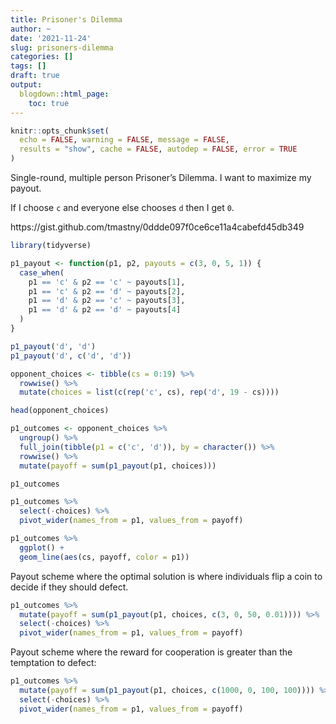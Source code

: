 ```yaml
---
title: Prisoner's Dilemma
author: ~
date: '2021-11-24'
slug: prisoners-dilemma
categories: []
tags: []
draft: true
output:
  blogdown::html_page:
    toc: true
---
```


```r
knitr::opts_chunk$set(
  echo = FALSE, warning = FALSE, message = FALSE,
  results = "show", cache = FALSE, autodep = FALSE, error = TRUE
)
```


Single-round, multiple person Prisoner's Dilemma. 
I want to maximize my payout. 


If I choose `c` and everyone else chooses `d` then I get `0`.

https://gist.github.com/tmastny/0ddde097f0ce6ce11a4cabefd45db349

```r
library(tidyverse)
```


```r
p1_payout <- function(p1, p2, payouts = c(3, 0, 5, 1)) {
  case_when(
    p1 == 'c' & p2 == 'c' ~ payouts[1],
    p1 == 'c' & p2 == 'd' ~ payouts[2],
    p1 == 'd' & p2 == 'c' ~ payouts[3],
    p1 == 'd' & p2 == 'd' ~ payouts[4]
  )
}
```


```r
p1_payout('d', 'd')
p1_payout('d', c('d', 'd'))
```

```r
opponent_choices <- tibble(cs = 0:19) %>%
  rowwise() %>%
  mutate(choices = list(c(rep('c', cs), rep('d', 19 - cs))))

head(opponent_choices)
```

```r
p1_outcomes <- opponent_choices %>%
  ungroup() %>%
  full_join(tibble(p1 = c('c', 'd')), by = character()) %>%
  rowwise() %>%
  mutate(payoff = sum(p1_payout(p1, choices)))

p1_outcomes
```

```r
p1_outcomes %>%
  select(-choices) %>%
  pivot_wider(names_from = p1, values_from = payoff)
```


```r
p1_outcomes %>%
  ggplot() + 
  geom_line(aes(cs, payoff, color = p1))
```

Payout scheme where the optimal solution is where individuals
flip a coin to decide if they should defect.

```r
p1_outcomes %>%
  mutate(payoff = sum(p1_payout(p1, choices, c(3, 0, 50, 0.01)))) %>%
  select(-choices) %>%
  pivot_wider(names_from = p1, values_from = payoff)
```

Payout scheme where the reward for cooperation is greater
than the temptation to defect:

```r
p1_outcomes %>%
  mutate(payoff = sum(p1_payout(p1, choices, c(1000, 0, 100, 100)))) %>%
  select(-choices) %>%
  pivot_wider(names_from = p1, values_from = payoff)

```

